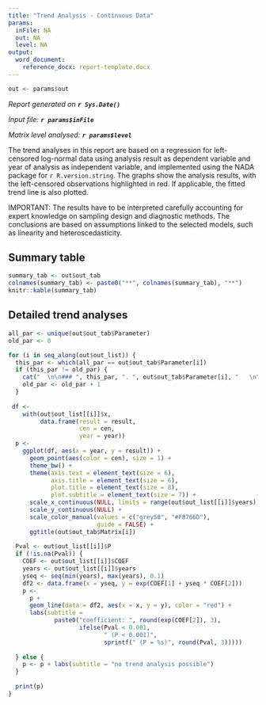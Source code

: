 ```yaml
---
title: "Trend Analysis - Continuous Data"
params:
  inFile: NA
  out: NA
  level: NA
output:
  word_document:
    reference_docx: report-template.docx
---
```


```r
out <- params$out
```

_Report generated on **`r Sys.Date()`**_

_Input file: **`r params$inFile`**_

_Matrix level analysed: **`r params$level`**_

The trend analyses in this report are based on a regression for left-censored log-normal data using analysis result as dependent variable and year of analysis as independent variable, and implemented using the NADA package for `r R.version.string`. The graphs show the analysis results, with the left-censored observations highlighted in red. If applicable, the fitted trend line is also plotted.

IMPORTANT: The results have to be interpreted carefully accounting for expert knowledge on sampling design and diagnostic methods. The conclusions are based on assumptions linked to the selected models, such as linearity and heteroscedasticity.

## Summary table

```r
summary_tab <- out$out_tab
colnames(summary_tab) <- paste0("**", colnames(summary_tab), "**")
knitr::kable(summary_tab)
```

## Detailed trend analyses

```r
all_par <- unique(out$out_tab$Parameter)
old_par <- 0

for (i in seq_along(out$out_list)) {
  this_par <- which(all_par == out$out_tab$Parameter[i])
  if (this_par != old_par) {
    cat("  \n\n### ", this_par, ". ", out$out_tab$Parameter[i], "   \n\n", sep = "")
    old_par <- old_par + 1
  }
  
 df <-
    with(out$out_list[[i]]$x,
         data.frame(result = result,
                    cen = cen,
                    year = year))
  p <-
    ggplot(df, aes(x = year, y = result)) +
      geom_point(aes(color = cen), size = 1) +
      theme_bw() +
      theme(axis.text = element_text(size = 6),
            axis.title = element_text(size = 6),
            plot.title = element_text(size = 8),
            plot.subtitle = element_text(size = 7)) +
      scale_x_continuous(NULL, limits = range(out$out_list[[i]]$years)) +
      scale_y_continuous(NULL) +
      scale_color_manual(values = c("grey50", "#F8766D"),
                         guide = FALSE) +
      ggtitle(out$out_tab$Matrix[i])
  
  Pval <- out$out_list[[i]]$P
  if (!is.na(Pval)) {
    COEF <- out$out_list[[i]]$COEF
    years <- out$out_list[[i]]$years
    yseq <- seq(min(years), max(years), 0.1)
    df2 <- data.frame(x = yseq, y = exp(COEF[1] + yseq * COEF[2]))
    p <-
      p +
      geom_line(data = df2, aes(x = x, y = y), color = "red") +
      labs(subtitle =
             paste0("coefficient: ", round(exp(COEF[2]), 3),
                    ifelse(Pval < 0.001,
                           " (P < 0.001)",
                           sprintf(" (P = %s)", round(Pval, 3)))))
    
  } else {
    p <- p + labs(subtitle = "no trend analysis possible")
  }
  
  print(p)
}
```
